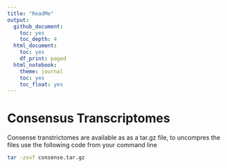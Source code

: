 ```yaml
---
title: "ReadMe"
output:
  github_document:
    toc: yes
    toc_depth: 4
  html_document:
    toc: yes
    df_print: paged
  html_notebook:
    theme: journal
    toc: yes
    toc_float: yes
---
```


# Consensus Transcriptomes

Consense transtrictomes are available as as a tar.gz file, to uncompres the files use the following code from your command line

```bash
tar -zxvf consense.tar.gz
```

